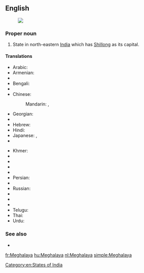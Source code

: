 ==English==
{{wikipedia}}
[[Image:Meghalaya in India (disputed hatched).svg|thumb|]]
===Proper noun===
{{en-proper noun}}

# State in north-eastern [[India]] which has [[Shillong]] as its capital.

====Translations====
{{trans-top|state}}
* Arabic: {{t-|ar|ميغالايا|f|tr=mighalaaya}}
* Armenian: {{t-|hy|Մեգհալայա|tr=Meghalaya}}
* {{trreq|Assamese}}
* Bengali: {{t-|bn|মেঘালয়|sc=Beng}}
* {{trreq|Chhattisgarhi}}
* Chinese:
*: Mandarin: {{t|cmn|梅加拉亞邦|sc=Hani}},  {{t|cmn|梅加拉亚邦|tr=Méijiālāyà-bāng|sc=Hani}}
* Georgian: {{t-|ka|მეგჰალაია|sc=Geor}}
* {{trreq|Gujarati}}
* Hebrew: {{t-|he|מגהלאיה}}
* Hindi: {{t+|hi|मेघालय|tr=mēghālaya}}
* Japanese: {{t-|ja|メーガーラヤ州|tr=Mēgāraya-shū}},  {{t-|ja|メーガーラヤ|tr=Mēgāraya}}
* {{trreq|Kannada}}
{{trans-mid}}
* Khmer: {{t-|km|មេឃាល័យ|sc=Khmr}}
* {{trreq|Korean}}
* {{trreq|Malayalam}}
* {{trreq|Marathi}}
* {{trreq|Oriya}}
* Persian: {{t-|fa|مگالایا}}
* {{trreq|Punjabi}}
* Russian: {{t-|ru|Мегхалая|tr=Megxalája}}
* {{trreq|Santali}}
* {{trreq|Sikkimese}}
* {{trreq|Tamil}}
* Telugu: {{t+|te|మేఘాలయ}}
* Thai: {{t-|th|รัฐเมฆาลัย|tr=rát may-kaa-lai}}
* Urdu: {{t-|ur|میگھالیہ}}
{{trans-bottom}}

===See also===
* {{list|en|states of India}}

[[Category:en:States of India]]

[[fr:Meghalaya]]
[[hu:Meghalaya]]
[[nl:Meghalaya]]
[[simple:Meghalaya]]